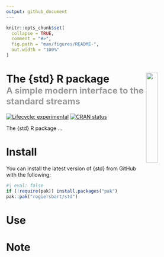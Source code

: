 ```yaml
---
output: github_document
---
```


<!-- README.md is generated from README.Rmd. Please edit that file -->

```r
knitr::opts_chunk$set(
  collapse = TRUE,
  comment = "#>",
  fig.path = "man/figures/README-",
  out.width = "100%"
)
```

# The {std} R package<img src="man/figures/logo.png" align="right" width="25%"/><br><small><font color="#999">A simple modern interface to the standard streams</font></small>

<!-- badges: start -->
[![Lifecycle: experimental](https://img.shields.io/badge/lifecycle-experimental-orange.svg)](https://www.tidyverse.org/lifecycle/#experimental)
[![CRAN status](https://www.r-pkg.org/badges/version/std.svg)](https://CRAN.R-project.org/package=std)
<!-- badges: end -->

The {std} R package ...

# Install

You can install the latest version of {std} from GitHub with the following:

```r
#| eval: false
if (!require(pak)) install.packages("pak")
pak::pak("rogiersbart/std")
```

# Use

# Note
